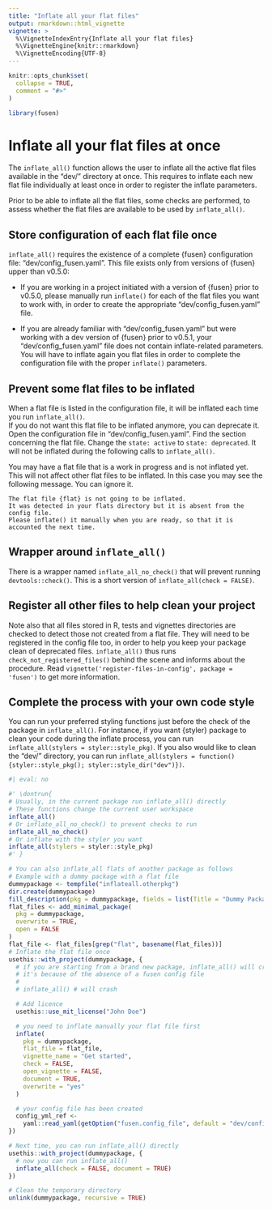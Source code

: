 ```yaml
---
title: "Inflate all your flat files"
output: rmarkdown::html_vignette
vignette: >
  %\VignetteIndexEntry{Inflate all your flat files}
  %\VignetteEngine{knitr::rmarkdown}
  %\VignetteEncoding{UTF-8}
---
```


```r
knitr::opts_chunk$set(
  collapse = TRUE,
  comment = "#>"
)
```

```r
library(fusen)
```

<!-- WARNING - This vignette is generated by {fusen} from dev/flat_inflate_all.Rmd: do not edit by hand -->




# Inflate all your flat files at once

The `inflate_all()` function allows the user to inflate all the active flat files available in the "dev/" directory at once.
This requires to inflate each new flat file individually at least once in order to register the inflate parameters.

Prior to be able to inflate all the flat files, some checks are performed, to assess whether the flat files are available to be used by `inflate_all()`.

## Store configuration of each flat file once

`inflate_all()` requires the existence of a complete {fusen} configuration file: "dev/config_fusen.yaml". This file exists only from versions of {fusen} upper than v0.5.0:

- If you are working in a project initiated with a version of {fusen} prior to v0.5.0, please manually run `inflate()` for each of the flat files you want to work with, in order to create the appropriate "dev/config_fusen.yaml" file.

- If you are already familiar with "dev/config_fusen.yaml" but were working with a dev version of {fusen} prior to v0.5.1, your "dev/config_fusen.yaml" file does not contain inflate-related parameters. You will have to inflate again you flat files in order to complete the configuration file with the proper `inflate()` parameters.

## Prevent some flat files to be inflated

When a flat file is listed in the configuration file, it will be inflated each time you run `inflate_all()`.  
If you do not want this flat file to be inflated anymore, you can deprecate it. Open the configuration file in "dev/config_fusen.yaml". Find the section concerning the flat file.
Change the `state: active` to `state: deprecated`. It will not be inflated during the following calls to `inflate_all()`.

You may have a flat file that is a work in progress and is not inflated yet.
This will not affect other flat files to be inflated. In this case you may see the following message. You can ignore it.

```
The flat file {flat} is not going to be inflated.
It was detected in your flats directory but it is absent from the config file.
Please inflate() it manually when you are ready, so that it is accounted the next time.
```


## Wrapper around `inflate_all()`

There is a wrapper named `inflate_all_no_check()` that will prevent running `devtools::check()`. This is a short version of `inflate_all(check = FALSE)`.

## Register all other files to help clean your project

Note also that all files stored in R, tests and vignettes directories are checked to detect those not created from a flat file. They will need to be registered in the config file too, in order to help you keep your package clean of deprecated files. `inflate_all()` thus runs `check_not_registered_files()` behind the scene and informs about the procedure. Read `vignette('register-files-in-config', package = 'fusen')` to get more information.

## Complete the process with your own code style

You can run your preferred styling functions just before the check of the package in `inflate_all()`. For instance, if you want {styler} package to clean your code during the inflate process, you can run `inflate_all(stylers = styler::style_pkg)`. If you also would like to clean the "dev/" directory, you can run `inflate_all(stylers = function() {styler::style_pkg(); styler::style_dir("dev")})`.
  
```r
#| eval: no

#' \dontrun{
# Usually, in the current package run inflate_all() directly
# These functions change the current user workspace
inflate_all()
# Or inflate_all_no_check() to prevent checks to run
inflate_all_no_check()
# Or inflate with the styler you want
inflate_all(stylers = styler::style_pkg)
#' }

# You can also inflate_all flats of another package as follows
# Example with a dummy package with a flat file
dummypackage <- tempfile("inflateall.otherpkg")
dir.create(dummypackage)
fill_description(pkg = dummypackage, fields = list(Title = "Dummy Package"))
flat_files <- add_minimal_package(
  pkg = dummypackage,
  overwrite = TRUE,
  open = FALSE
)
flat_file <- flat_files[grep("flat", basename(flat_files))]
# Inflate the flat file once
usethis::with_project(dummypackage, {
  # if you are starting from a brand new package, inflate_all() will crash
  # it's because of the absence of a fusen config file
  #
  # inflate_all() # will crash

  # Add licence
  usethis::use_mit_license("John Doe")

  # you need to inflate manually your flat file first
  inflate(
    pkg = dummypackage,
    flat_file = flat_file,
    vignette_name = "Get started",
    check = FALSE,
    open_vignette = FALSE,
    document = TRUE,
    overwrite = "yes"
  )

  # your config file has been created
  config_yml_ref <-
    yaml::read_yaml(getOption("fusen.config_file", default = "dev/config_fusen.yaml"))
})

# Next time, you can run inflate_all() directly
usethis::with_project(dummypackage, {
  # now you can run inflate_all()
  inflate_all(check = FALSE, document = TRUE)
})

# Clean the temporary directory
unlink(dummypackage, recursive = TRUE)
```

  


